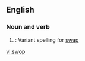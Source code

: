 ==English==
===Noun and verb===
#{{hello FI! not obsolete}}: Variant spelling for [[swap]]

[[vi:swop]]